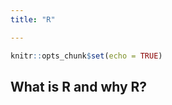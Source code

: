 ```yaml
---
title: "R"

---
```


```r
knitr::opts_chunk$set(echo = TRUE)
```

## What is R and why R?